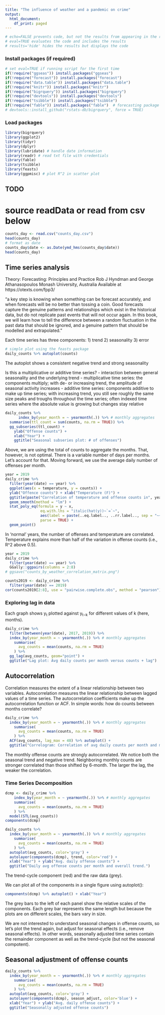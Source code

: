 ```yaml
---
title: "The influence of weather and a pandemic on crime"
output:
  html_document:
    df_print: paged
---
```

```r
# echo=FALSE prevents code, but not the results from appearing in the rendered file
# eval=TRUE evaluates the code and includes the results
# results='hide' hides the results but displays the code
```


### Install packages (if required)

```r
# set eval=TRUE if running script for the first time
if(!require("ggseas")) install.packages("ggseas")
if(!require("forecast")) install.packages("forecast")
if(!require("data.table")) install.packages("data.table")
if(!require("knitr")) install.packages("knitr")
if(!require("bigrquery")) install.packages("bigrquery")
if(!require("devtools")) install.packages("devtools") 
if(!require("tsibble")) install.packages("tsibble")
if(!require("fable")) install.packages("fable")  # forecasting package of the tidyverse family
# devtools::install_github("rstats-db/bigrquery", force = TRUE)
```

### Load packages

```r
library(bigrquery)
library(ggplot2)
library(tidyr)
library(dplyr)
library(lubridate) # handle date information
library(readr) # read txt file with credentials
library(fable)
library(tsibble)
library(feasts)
library(ggpmisc) # plot R^2 in scatter plot
```

## TODO
# source readData or read from csv below


```r
counts_day <- read.csv("counts_day.csv")
head(counts_day)
# format as date
counts_day$date <- as.Date(ymd_hms(counts_day$date))
head(counts_day)
```


## Time series analysis

Theory: 
Forecasting: Principles and Practice
Rob J Hyndman and George Athanasopoulos
Monash University, Australia
Available at https://otexts.com/fpp3/


"a key step is knowing when something can be forecast accurately, and when forecasts will be no better than tossing a coin. Good forecasts capture the genuine patterns and relationships which exist in the historical data, but do not replicate past events that will not occur again. In this book, we will learn how to tell the difference between a random fluctuation in the past data that should be ignored, and a genuine pattern that should be modelled and extrapolated."

Each time series has three components: 
1) trend
2) seasonality
3) error

```r
# simple plot using the feasts package
daily_counts %>% autoplot(counts)
```

The autoplot shows a consistent negative trend and strong seasonality

Is this a multiplicative or additive time series?
 - interaction between general seasonality and the underlying trend
 - multiplicative time series: the components multiply; with de- or increasing trend, the amplitude of seasonal activity increases
 - additive time series: components additive to make up time series; with increasing trend, you still see roughly the same size peaks and troughs throughout the time series; often indexed time series where the absolute value is growing but changes stay relative

```r
daily_counts %>%
      index_by(year_month = ~ yearmonth(.)) %>% # monthly aggregates
  summarise(ttl_count = sum(counts, na.rm = TRUE)) %>%
  gg_subseries(ttl_count) +
    ylab("Offense counts") +
    xlab("Year") +
    ggtitle("Seasonal subseries plot: # of offenses")
```

Above, we are using the total of counts to aggregate the months. That, however, is not optimal. There is a variable number of days per months. Let's account for that. Moving forward, we use the average daily number of offenses per month.


```r
year = 2019
daily_crime %>%
  filter(year(date) == year) %>%
  ggplot(aes(x = temperature, y = counts)) +
  ylab("Offence counts") + xlab("Temperature (F)") +
  ggtitle(paste("Correlation of temperature and offense counts in", year, sep=" ")) +
  geom_smooth(method = "lm") +
  stat_poly_eq(formula = y ~ x,
                eq.with.lhs = "italic(hat(y))~`=`~",
                aes(label = paste(..eq.label.., ..rr.label.., sep = "~~~")), 
                parse = TRUE) +
  geom_point() 
```

In 'normal' years, the number of offenses and temperature are correlated. Temperature explains more than half of the variation in offense counts (i.e., R^2 above 0.5).

```r
year = 2019
daily_crime %>% 
  filter(year(date) == year) %>%
  GGally::ggpairs(columns = 2:8)
# ggsave("counts_by_weather_correlation_matrix.png")
```

```r
counts2019 <- daily_crime %>% 
  filter(year(date) == 2019)
cor(counts2019[2:8], use = "pairwise.complete.obs", method = "pearson")
```

### Exploring lag in data

Each graph shows  y<sub>t</sub> plotted against  y<sub>t−k</sub> for different values of k (here, months).

```r
daily_crime %>% 
  filter(between(year(date), 2017, 2019)) %>%
  index_by(year_month = ~ yearmonth(.)) %>% # monthly aggregates
    summarise(
      avg_counts = mean(counts, na.rm = TRUE)
    ) %>%
  gg_lag(avg_counts, geom="point") +
  ggtitle("Lag plot: Avg daily counts per month versus counts + lag")
```

## Autocorrelation

Correlation measures the extent of a linear relationship between two variables. Autocorrelation measures the linear relationship between lagged values of a time series. The autocorrelation coefficients make up the autocorrelation function or ACF.
In simple words: how do counts between months correlate?


```r
daily_crime %>% 
  index_by(year_month = ~ yearmonth(.)) %>% # monthly aggregates
    summarise(
      avg_counts = mean(counts, na.rm = TRUE)
    ) %>%
  ACF(avg_counts, lag_max = 48) %>% autoplot() +
  ggtitle("Correlogram: Correlation of avg daily counts per month and monthly counts lag-times later")
```

The monthly offense counts are strongly autocorrelated. We notice both the seasonal trend and negative trend. Neighboring monthly counts are stronger correlated than those shifted by 6-month. The larger the lag, the weaker the correlation.

### Time Series Decomposition

```r
dcmp <- daily_crime %>%
    index_by(year_month = ~ yearmonth(.)) %>% # monthly aggregates
    summarise(
      avg_counts = mean(counts, na.rm = TRUE)
    ) %>%
  model(STL(avg_counts))
components(dcmp)
```

```r
daily_counts %>%
  index_by(year_month = ~ yearmonth(.)) %>% # monthly aggregates
    summarise(
      avg_counts = mean(counts, na.rm = TRUE)
    ) %>%
  autoplot(avg_counts, color='gray') +
  autolayer(components(dcmp), trend, color='red') +
  xlab("Year") + ylab("Avg. daily offense counts") +
  ggtitle("Daily avg offense counts per month and overall trend.")
```
The trend-cycle component (red) and the raw data (grey).


We can plot all of the components in a single figure using autoplot():

```r
components(dcmp) %>% autoplot() + xlab("Year")
```

The grey bars to the left of each panel show the relative scales of the components. Each grey bar represents the same length but because the plots are on different scales, the bars vary in size.

We are not interested to understand seasonal changes in offense counts, so let's plot the trend again, but adjust for seasonal effects (i.e., remove seasonal effects). In other words, seasonally adjusted time series contain the remainder component as well as the trend-cycle (but not the seasonal compotent).

## Seasonal adjustment of offense counts
```r
daily_counts %>%
  index_by(year_month = ~ yearmonth(.)) %>% # monthly aggregates
    summarise(
      avg_counts = mean(counts, na.rm = TRUE)
    ) %>%
  autoplot(avg_counts, color='gray') +
  autolayer(components(dcmp), season_adjust, color='blue') +
  xlab("Year") + ylab("Avg. daily offense counts") +
  ggtitle("Seasonally adjusted offense counts")
```
